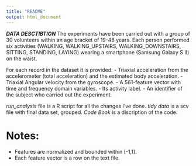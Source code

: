 ```yaml
---
title: "README"
output: html_document
---
```


***DATA DESCTIBTION***
The experiments have been carried out with a group of 30 volunteers within an age bracket of 19-48 years. Each person performed six activities (WALKING, WALKING_UPSTAIRS, WALKING_DOWNSTAIRS, SITTING, STANDING, LAYING) wearing a smartphone (Samsung Galaxy S II) on the waist.


For each record in the dataset it is provided: 
- Triaxial acceleration from the accelerometer (total acceleration) and the estimated body acceleration. 
- Triaxial Angular velocity from the gyroscope. 
- A 561-feature vector with time and frequency domain variables. 
- Its activity label. 
- An identifier of the subject who carried out the experiment.

*run_analysis* file is a R script for all the changes I've done. 
*tidy data* is a scv file with final data set, grouped. 
*Code Book* is a discription of the code. 

Notes: 
======
- Features are normalized and bounded within [-1,1].
- Each feature vector is a row on the text file.



